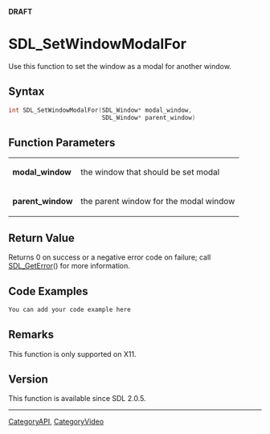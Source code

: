 <span color="red">'''DRAFT'''</span>

<!-- #You will need to remove the line #acl All:read above in order to be able to save the new page.  Do not remove any other content above this comment.  You may delete this comment before you save. -->

<!-- #*^*^*^*^*See http://wiki.libsdl.org/moin.cgi/SGFunctions for details on editing this page*^*^*^*^* -->


= SDL_SetWindowModalFor =
Use this function to set the window as a modal for another window.




== Syntax ==
<syntaxhighlight lang='c++'>
int SDL_SetWindowModalFor(SDL_Window* modal_window,
                          SDL_Window* parent_window)
</syntaxhighlight>


== Function Parameters ==
{|
|'''modal_window'''
|the window that should be set modal
|-
|'''parent_window'''
|the parent window for the modal window
|}


== Return Value ==
Returns 0 on success or a negative error code on failure; call [[SDL_GetError]]() for more information.


== Code Examples ==
<syntaxhighlight lang='c++'>
You can add your code example here
</syntaxhighlight>

<!-- #Leave this section as-is unless you have a code example to put in.  In that case, replace You can add your code example here with your code example following the Style Guide instructions.  Leave the rest of the markup alone and delete this comment. -->


== Remarks ==
This function is only supported on X11.


== Version ==
This function is available since SDL 2.0.5.


----
[[CategoryAPI]], [[CategoryVideo]]
<!-- #See the Style Guide for instructions on editing the footer. -->
